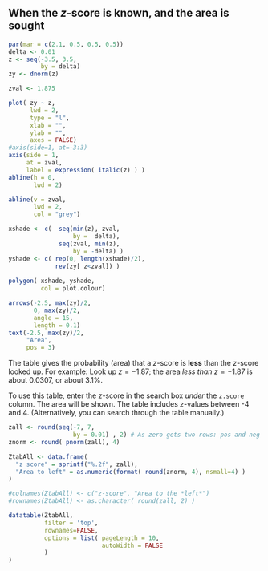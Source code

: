## When the $z$-score is known, and the area is sought {#ZTablesOnline}

```{r echo=FALSE, fig.width=2.25, fig.height=1.25, fig.align="center"}
par(mar = c(2.1, 0.5, 0.5, 0.5))
delta <- 0.01
z <- seq(-3.5, 3.5, 
         by = delta)
zy <- dnorm(z)

zval <- 1.875

plot( zy ~ z,
      lwd = 2,
      type = "l",
      xlab = "",
      ylab = "",
      axes = FALSE)
#axis(side=1, at=-3:3)
axis(side = 1, 
     at = zval, 
     label = expression( italic(z) ) )
abline(h = 0, 
       lwd = 2)

abline(v = zval, 
       lwd = 2, 
       col = "grey")

xshade <- c(  seq(min(z), zval, 
                  by =  delta),
              seq(zval, min(z), 
                  by = -delta) )
yshade <- c( rep(0, length(xshade)/2),
             rev(zy[ z<zval]) )
            
polygon( xshade, yshade, 
         col = plot.colour)

arrows(-2.5, max(zy)/2,
       0, max(zy)/2, 
       angle = 15,
       length = 0.1)
text(-2.5, max(zy)/2, 
     "Area",
     pos = 3)
```

The table gives the probability (area) that a $z$-score is **less** than the $z$-score looked up.
For example: 
Look up $z = -1.87$; the area *less than* $z = -1.87$ is about 0.0307,
or about 3.1%.

To use this table,
enter the $z$-score in the search box *under* the `z.score` column. 
The area will be shown.
The table includes $z$-values between -4 and 4.
(Alternatively, you can search through the table manually.)

```{r echo=FALSE, fig.width=2.5, fig.height=1.5, fig.align="center"}
zall <- round(seq(-7, 7, 
                  by = 0.01) , 2) # As zero gets two rows: pos and neg
znorm <- round( pnorm(zall), 4)

ZtabAll <- data.frame(
  "z score" = sprintf("%.2f", zall),
  "Area to left" = as.numeric(format( round(znorm, 4), nsmall=4) )
)

#colnames(ZtabAll) <- c("z-score", "Area to the *left*")
#rownames(ZtabAll) <- as.character( round(zall, 2) )

datatable(ZtabAll, 
          filter = 'top', 
          rownames=FALSE,
          options = list( pageLength = 10, 
                          autoWidth = FALSE
          )
)
```

